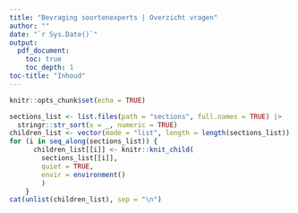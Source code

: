 ```yaml
---
title: "Bevraging soortenexperts | Overzicht vragen"
author: ""
date: "`r Sys.Date()`"
output: 
  pdf_document:
    toc: true
    toc_depth: 1
toc-title: "Inhoud"
---
```


```r
knitr::opts_chunk$set(echo = TRUE)
```

\newpage

```r
sections_list <- list.files(path = "sections", full.names = TRUE) |> 
  stringr::str_sort(x = _, numeric = TRUE)
children_list <- vector(mode = "list", length = length(sections_list))
for (i in seq_along(sections_list)) {
      children_list[[i]] <- knitr::knit_child(
        sections_list[[i]],
        quiet = TRUE,
        envir = environment()
        )
    }
cat(unlist(children_list), sep = "\n")
```
